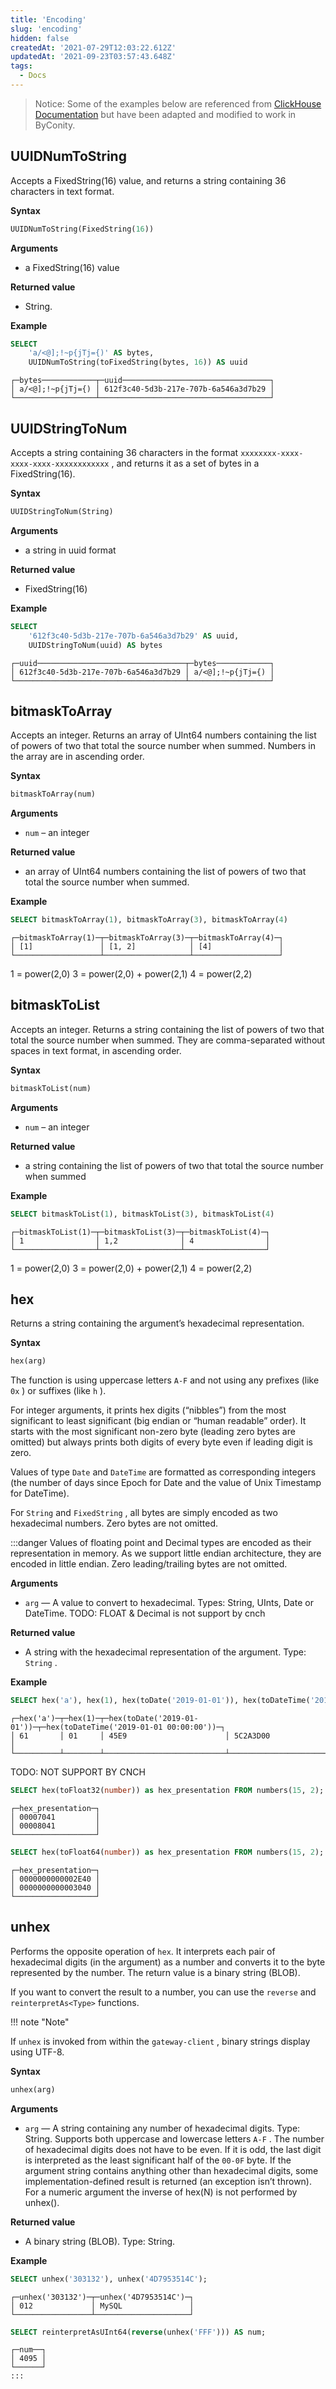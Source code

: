 ```yaml
---
title: 'Encoding'
slug: 'encoding'
hidden: false
createdAt: '2021-07-29T12:03:22.612Z'
updatedAt: '2021-09-23T03:57:43.648Z'
tags:
  - Docs
---
```


> Notice:
> Some of the examples below are referenced from [ClickHouse Documentation](https://clickhouse.com/docs/en/sql-reference/functions/) but have been adapted and modified to work in ByConity.

## UUIDNumToString

Accepts a FixedString(16) value, and returns a string containing 36 characters in text format.

**Syntax**

```sql
UUIDNumToString(FixedString(16))
```

**Arguments**

- a FixedString(16) value

**Returned value**

- String.

**Example**

```sql
SELECT
    'a/<@];!~p{jTj={)' AS bytes,
    UUIDNumToString(toFixedString(bytes, 16)) AS uuid
```

```plain%20text
┌─bytes────────────┬─uuid─────────────────────────────────┐
│ a/<@];!~p{jTj={) │ 612f3c40-5d3b-217e-707b-6a546a3d7b29 │
└──────────────────┴──────────────────────────────────────┘
```

## UUIDStringToNum

Accepts a string containing 36 characters in the format `xxxxxxxx-xxxx-xxxx-xxxx-xxxxxxxxxxxx` , and returns it as a set of bytes in a FixedString(16).

**Syntax**

```sql
UUIDStringToNum(String)
```

**Arguments**

- a string in uuid format

**Returned value**

- FixedString(16)

**Example**

```sql
SELECT
    '612f3c40-5d3b-217e-707b-6a546a3d7b29' AS uuid,
    UUIDStringToNum(uuid) AS bytes
```

```plain%20text
┌─uuid─────────────────────────────────┬─bytes────────────┐
│ 612f3c40-5d3b-217e-707b-6a546a3d7b29 │ a/<@];!~p{jTj={) │
└──────────────────────────────────────┴──────────────────┘
```

## bitmaskToArray

Accepts an integer. Returns an array of UInt64 numbers containing the list of powers of two that total the source number when summed. Numbers in the array are in ascending order.

**Syntax**

```sql
bitmaskToArray(num)
```

**Arguments**

- `num` – an integer

**Returned value**

- an array of UInt64 numbers containing the list of powers of two that total the source number when summed.

**Example**

```sql
SELECT bitmaskToArray(1), bitmaskToArray(3), bitmaskToArray(4)
```

```plain%20text
┌─bitmaskToArray(1)─┬─bitmaskToArray(3)─┬─bitmaskToArray(4)─┐
│ [1]               │ [1, 2]            │ [4]               │
└───────────────────┴───────────────────┴───────────────────┘
```

1 = power(2,0)
3 = power(2,0) + power(2,1)
4 = power(2,2)

## bitmaskToList

Accepts an integer. Returns a string containing the list of powers of two that total the source number when summed. They are comma-separated without spaces in text format, in ascending order.

**Syntax**

```sql
bitmaskToList(num)
```

**Arguments**

- `num` – an integer

**Returned value**

- a string containing the list of powers of two that total the source number when summed

**Example**

```sql
SELECT bitmaskToList(1), bitmaskToList(3), bitmaskToList(4)
```

```plain%20text
┌─bitmaskToList(1)─┬─bitmaskToList(3)─┬─bitmaskToList(4)─┐
│ 1                │ 1,2              │ 4                │
└──────────────────┴──────────────────┴──────────────────┘
```

1 = power(2,0)
3 = power(2,0) + power(2,1)
4 = power(2,2)

## hex

Returns a string containing the argument’s hexadecimal representation.

**Syntax**

```sql
hex(arg)
```

The function is using uppercase letters `A-F` and not using any prefixes (like `0x` ) or suffixes (like `h` ).

For integer arguments, it prints hex digits (“nibbles”) from the most significant to least significant (big endian or “human readable” order). It starts with the most significant non-zero byte (leading zero bytes are omitted) but always prints both digits of every byte even if leading digit is zero.

Values of type `Date` and `DateTime` are formatted as corresponding integers (the number of days since Epoch for Date and the value of Unix Timestamp for DateTime).

For `String` and `FixedString` , all bytes are simply encoded as two hexadecimal numbers. Zero bytes are not omitted.

:::danger
Values of floating point and Decimal types are encoded as their representation in memory. As we support little endian architecture, they are encoded in little endian. Zero leading/trailing bytes are not omitted.

**Arguments**

- `arg` — A value to convert to hexadecimal. Types: String, UInts, Date or DateTime.
  TODO: FLOAT & Decimal is not support by cnch

**Returned value**

- A string with the hexadecimal representation of the argument. Type: `String` .

**Example**

```sql
SELECT hex('a'), hex(1), hex(toDate('2019-01-01')), hex(toDateTime('2019-01-01 00:00:00'))
```

```plain%20text
┌─hex('a')─┬─hex(1)─┬─hex(toDate('2019-01-01'))─┬─hex(toDateTime('2019-01-01 00:00:00'))─┐
│ 61       │ 01     │ 45E9                      │ 5C2A3D00                               │
└──────────┴────────┴───────────────────────────┴────────────────────────────────────────┘
```

TODO: NOT SUPPORT BY CNCH

```sql
SELECT hex(toFloat32(number)) as hex_presentation FROM numbers(15, 2);
```

```plain%20text
┌─hex_presentation─┐
│ 00007041         │
│ 00008041         │
└──────────────────┘
```

```sql
SELECT hex(toFloat64(number)) as hex_presentation FROM numbers(15, 2);
```

```plain%20text
┌─hex_presentation─┐
│ 0000000000002E40 │
│ 0000000000003040 │
└──────────────────┘
```

## unhex

Performs the opposite operation of `hex`. It interprets each pair of hexadecimal digits (in the argument) as a number and converts it to the byte represented by the number. The return value is a binary string (BLOB).

If you want to convert the result to a number, you can use the `reverse` and `reinterpretAs<Type>` functions.

!!! note "Note"

If `unhex` is invoked from within the `gateway-client` , binary strings display using UTF-8.

**Syntax**

```sql
unhex(arg)
```

**Arguments**

- `arg` — A string containing any number of hexadecimal digits. Type: String.
  Supports both uppercase and lowercase letters `A-F` . The number of hexadecimal digits does not have to be even. If it is odd, the last digit is interpreted as the least significant half of the `00-0F` byte. If the argument string contains anything other than hexadecimal digits, some implementation-defined result is returned (an exception isn’t thrown). For a numeric argument the inverse of hex(N) is not performed by unhex().

**Returned value**

- A binary string (BLOB). Type: String.

**Example**

```sql
SELECT unhex('303132'), unhex('4D7953514C');
```

```plain%20text
┌─unhex('303132')─┬─unhex('4D7953514C')─┐
│ 012             │ MySQL               │
└─────────────────┴─────────────────────┘
```

```sql
SELECT reinterpretAsUInt64(reverse(unhex('FFF'))) AS num;
```

```plain%20text
┌─num──┐
│ 4095 │
└──────┘
:::
```
